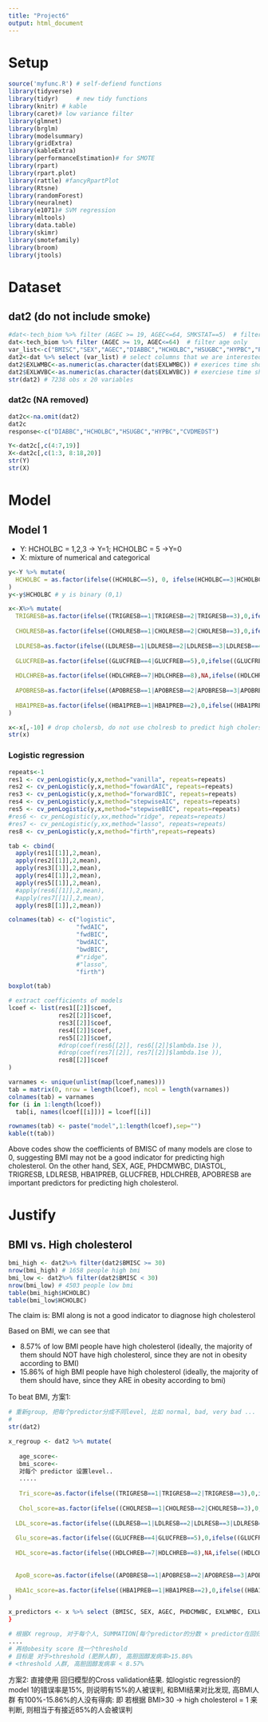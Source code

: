 ```yaml
---
title: "Project6"
output: html_document
---
```

# Setup
```r
source('myfunc.R') # self-defiend functions
library(tidyverse)
library(tidyr)     # new tidy functions
library(knitr) # kable
library(caret)# low variance filter
library(glmnet)
library(brglm)
library(modelsummary)
library(gridExtra)
library(kableExtra)
library(performanceEstimation)# for SMOTE
library(rpart)
library(rpart.plot)
library(rattle) #fancyRpartPlot
library(Rtsne)
library(randomForest)
library(neuralnet)
library(e1071)# SVM regression
library(mltools)
library(data.table)
library(skimr)
library(smotefamily)
library(broom)
library(jtools)
```

# Dataset

## dat2 (do not include smoke)

```r
#dat<-tech_biom %>% filter (AGEC >= 19, AGEC<=64, SMKSTAT==5)  # filter age and smoke status
dat<-tech_biom %>% filter (AGEC >= 19, AGEC<=64)  # filter age only
var_list<-c("BMISC","SEX","AGEC","DIABBC","HCHOLBC","HSUGBC","HYPBC","PHDCMWBC","EXLWMBC","EXLWVBC", "SYSTOL","DIASTOL","TRIGRESB","CHOLRESB","LDLRESB","HBA1PREB","GLUCFREB","HDLCHREB","CVDMEDST","APOBRESB") # add/remove variables that are interested
dat2<-dat %>% select (var_list) # select columns that we are interested
dat2$EXLWMBC<-as.numeric(as.character(dat$EXLWMBC)) # exerices time should be numeric 
dat2$EXLWVBC<-as.numeric(as.character(dat$EXLWVBC)) # exerciese time should be numeric
str(dat2) # 7238 obs x 20 variables
```
### dat2c (NA removed)

```r
dat2c<-na.omit(dat2)
dat2c
response<-c("DIABBC","HCHOLBC","HSUGBC","HYPBC","CVDMEDST")

Y<-dat2c[,c(4:7,19)]
X<-dat2c[,c(1:3, 8:18,20)]
str(Y)
str(X)
```


# Model

## Model 1

- Y: HCHOLBC = 1,2,3 -> Y=1; HCHOLBC = 5 ->Y=0
- X: mixture of numerical and categorical

```r
y<-Y %>% mutate(
  HCHOLBC = as.factor(ifelse((HCHOLBC==5), 0, ifelse(HCHOLBC==3|HCHOLBC==2|HCHOLBC==1,1, NA)))
)
y<-y$HCHOLBC # y is binary (0,1)

x<-X%>% mutate(
  TRIGRESB=as.factor(ifelse((TRIGRESB==1|TRIGRESB==2|TRIGRESB==3),0,ifelse((TRIGRESB==4|TRIGRESB==5),1,ifelse(TRIGRESB==97|TRIGRESB==98,NA,2)))),
  
  CHOLRESB=as.factor(ifelse((CHOLRESB==1|CHOLRESB==2|CHOLRESB==3),0,ifelse((CHOLRESB==4|CHOLRESB==5|CHOLRESB==6),1,ifelse(CHOLRESB==97|CHOLRESB==98,NA,2)))),
  
  LDLRESB=as.factor(ifelse((LDLRESB==1|LDLRESB==2|LDLRESB==3|LDLRESB==4),0,ifelse((LDLRESB==5|LDLRESB==6|LDLRESB==7),1,ifelse(LDLRESB==97|LDLRESB==98,NA,2)))),
  
  GLUCFREB=as.factor(ifelse((GLUCFREB==4|GLUCFREB==5),0,ifelse((GLUCFREB==6|GLUCFREB==7),1,ifelse(GLUCFREB==97|GLUCFREB==98,NA,2)))),
  
  HDLCHREB=as.factor(ifelse((HDLCHREB==7|HDLCHREB==8),NA,ifelse((HDLCHREB==5|HDLCHREB==6),0,ifelse(HDLCHREB==1,2,1)))),
  
  APOBRESB=as.factor(ifelse((APOBRESB==1|APOBRESB==2|APOBRESB==3|APOBRESB==4),0,ifelse((APOBRESB==5),1,ifelse(APOBRESB==97|APOBRESB==98,NA,2)))),
  
  HBA1PREB=as.factor(ifelse((HBA1PREB==1|HBA1PREB==2),0,ifelse((HBA1PREB==3|HBA1PREB==4),1,ifelse(HBA1PREB==7|HBA1PREB==8,NA,2)))),
)

x<-x[,-10] # drop cholersb, do not use cholresb to predict high cholersterol 
str(x)

```



### Logistic regression
```r
repeats<-1
res1 <- cv_penLogistic(y,x,method="vanilla", repeats=repeats)
res2 <- cv_penLogistic(y,x,method="fowardAIC", repeats=repeats)
res3 <- cv_penLogistic(y,x,method="forwardBIC", repeats=repeats)
res4 <- cv_penLogistic(y,x,method="stepwiseAIC", repeats=repeats)
res5 <- cv_penLogistic(y,x,method="stepwiseBIC", repeats=repeats)
#res6 <- cv_penLogistic(y,xx,method="ridge", repeats=repeats)
#res7 <- cv_penLogistic(y,xx,method="lasso", repeats=repeats)
res8 <- cv_penLogistic(y,x,method="firth",repeats=repeats)
```

```r
tab <- cbind(
  apply(res1[[1]],2,mean),
  apply(res2[[1]],2,mean),
  apply(res3[[1]],2,mean),
  apply(res4[[1]],2,mean),
  apply(res5[[1]],2,mean),
  #apply(res6[[1]],2,mean),
  #apply(res7[[1]],2,mean),
  apply(res8[[1]],2,mean))

colnames(tab) <- c("logistic",
                   "fwdAIC",
                   "fwdBIC",
                   "bwdAIC",
                   "bwdBIC",
                   #"ridge",
                   #"lasso",
                   "firth")

boxplot(tab)

# extract coefficients of models
lcoef <- list(res1[[2]]$coef,
              res2[[2]]$coef,
              res3[[2]]$coef,
              res4[[2]]$coef,
              res5[[2]]$coef,
              #drop(coef(res6[[2]], res6[[2]]$lambda.1se )),
              #drop(coef(res7[[2]], res7[[2]]$lambda.1se )),
              res8[[2]]$coef
)

varnames <- unique(unlist(map(lcoef,names)))
tab = matrix(0, nrow = length(lcoef), ncol = length(varnames))
colnames(tab) = varnames
for (i in 1:length(lcoef)) 
  tab[i, names(lcoef[[i]])] = lcoef[[i]]

rownames(tab) <- paste("model",1:length(lcoef),sep="")
kable(t(tab))
```

Above codes show the coefficients of BMISC of many models are close to 0, suggesting BMI may not be a good indicator for predicting high cholesterol. 
On the other hand, SEX, AGE, PHDCMWBC, DIASTOL, TRIGRESB, LDLRESB, HBA1PREB, GLUCFREB, HDLCHREB, APOBRESB are important predictors for predicting high cholesterol. 


# Justify

## BMI vs. High cholesterol

```r
bmi_high <- dat2%>% filter(dat2$BMISC >= 30)
nrow(bmi_high) # 1658 people high bmi
bmi_low <- dat2%>% filter(dat2$BMISC < 30)
nrow(bmi_low) # 4503 people low bmi
table(bmi_high$HCHOLBC)
table(bmi_low$HCHOLBC)
```
The claim is: BMI along is not a good indicator to diagnose high cholesterol

Based on BMI, we can see that

- 8.57% of low BMI people have high cholesterol (ideally, the majority of them should NOT have high cholesterol, since they are not in obesity according to BMI)
- 15.86% of high BMI people have high cholesterol (ideally, the majority of them should have, since they ARE in obesity according to bmi)

To beat BMI, 
方案1:
```r

# 重新group, 把每个predictor分成不同level, 比如 normal, bad, very bad ...
# 
str(dat2)

x_regroup <- dat2 %>% mutate(
   
   age_score<-
   bmi_score<-
   对每个 predictor 设置level..
   .....
  
   Tri_score=as.factor(ifelse((TRIGRESB==1|TRIGRESB==2|TRIGRESB==3),0,ifelse((TRIGRESB==4|TRIGRESB==5),1,ifelse(TRIGRESB==97|TRIGRESB==98,NA,2)))),
  
   Chol_score=as.factor(ifelse((CHOLRESB==1|CHOLRESB==2|CHOLRESB==3),0,ifelse((CHOLRESB==4|CHOLRESB==5|CHOLRESB==6),1,ifelse(CHOLRESB==97|CHOLRESB==98,NA,2)))),
  
  LDL_score=as.factor(ifelse((LDLRESB==1|LDLRESB==2|LDLRESB==3|LDLRESB==4),0,ifelse((LDLRESB==5|LDLRESB==6|LDLRESB==7),1,ifelse(LDLRESB==97|LDLRESB==98,NA,2)))),
  
  Glu_score=as.factor(ifelse((GLUCFREB==4|GLUCFREB==5),0,ifelse((GLUCFREB==6|GLUCFREB==7),1,ifelse(GLUCFREB==97|GLUCFREB==98,NA,2)))),
  
  HDL_score=as.factor(ifelse((HDLCHREB==7|HDLCHREB==8),NA,ifelse((HDLCHREB==5|HDLCHREB==6),0,ifelse(HDLCHREB==1,2,1)))),
  
  
  ApoB_score=as.factor(ifelse((APOBRESB==1|APOBRESB==2|APOBRESB==3|APOBRESB==4),0,ifelse((APOBRESB==5),1,ifelse(APOBRESB==97|APOBRESB==98,NA,2)))),
  
  HbA1c_score=as.factor(ifelse((HBA1PREB==1|HBA1PREB==2),0,ifelse((HBA1PREB==3|HBA1PREB==4),1,ifelse(HBA1PREB==7|HBA1PREB==8,NA,2)))),
)

x_predictors <- x %>% select (BMISC, SEX, AGEC, PHDCMWBC, EXLWMBC, EXLWVBC, SYSTOL, DIASTOL, TRIGRESB, LDLRESB, HBA1PREB, GLUCFREB, HDLCHREB, APOBRESB)
}

# 根据X regroup, 对于每个人, SUMMATION[每个predictor的分数 × predictor在回归模型的系数]-> 给每个人算出一个obesity score
....
# 再给obesity score 找一个threshold 
# 目标是 对于>threshold (肥胖人群), 高胆固醇发病率>15.86% 
# <threshold 人群, 高胆固醇发病率 < 8.57%

```
方案2:
直接使用 回归模型的Cross validation结果. 如logistic regression的model 1的错误率是15%, 则说明有15%的人被误判, 和BMI结果对比发现, 高BMI人群 有100%-15.86%的人没有得病: 即 若根据 BMI>30 -> high cholesterol = 1 来判断, 则相当于有接近85%的人会被误判


